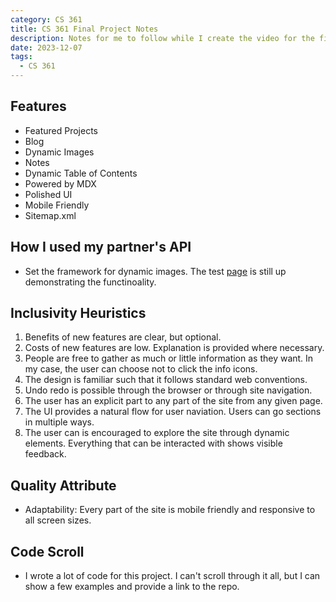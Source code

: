 ```yaml
---
category: CS 361
title: CS 361 Final Project Notes
description: Notes for me to follow while I create the video for the final project.
date: 2023-12-07
tags:
  - CS 361
---
```


## Features
- Featured Projects
- Blog
- Dynamic Images
- Notes
- Dynamic Table of Contents
- Powered by MDX
- Polished UI
- Mobile Friendly
- Sitemap.xml

## How I used my partner's API
- Set the framework for dynamic images. The test [page](https://bgevko.com/blog/article) is still up demonstrating the functinoality.


## Inclusivity Heuristics
1. Benefits of new features are clear, but optional. 
2. Costs of new features are low. Explanation is provided where necessary.
3. People are free to gather as much or little information as they want. In my case, the user
can choose not to click the info icons.
4. The design is familiar such that it follows standard web conventions.
5. Undo redo is possible through the browser or through site navigation.
6. The user has an explicit part to any part of the site from any given page.
7. The UI provides a natural flow for user naviation. Users can go sections in multiple ways.
8. The user can is encouraged to explore the site through dynamic elements. Everything that can be interacted with shows visible feedback.

## Quality Attribute
- Adaptability: Every part of the site is mobile friendly and responsive to all screen sizes.

## Code Scroll
- I wrote a lot of code for this project. I can't scroll through it all, but I can show a few examples and provide a link to the repo.
